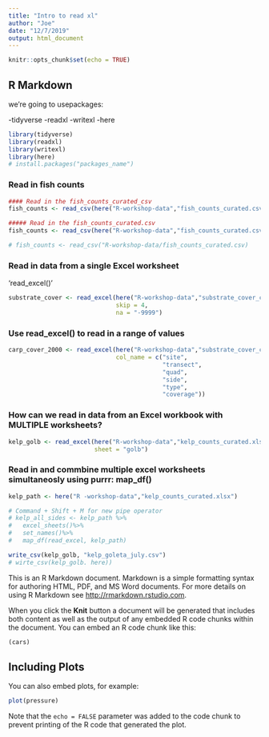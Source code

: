 ```yaml
---
title: "Intro to read xl"
author: "Joe"
date: "12/7/2019"
output: html_document
---
```


```r
knitr::opts_chunk$set(echo = TRUE)
```

## R Markdown

we're going to usepackages:

-tidyverse
-readxl
-writexl
-here

```r

library(tidyverse)
library(readxl)
library(writexl)
library(here)
# install.packages("packages_name")

```
### Read in fish counts

```r
#### Read in the fish_counts_curated_csv
fish_counts <- read_csv(here("R-workshop-data","fish_counts_curated.csv"))
```
```r
##### Read in the fish_counts_curated.csv
fish_counts <- read_csv(here("R-workshop-data","fish_counts_curated.csv"))

# fish_counts <- read_csv("R-workshop-data/fish_counts_curated.csv)
```
### Read in data from a single Excel worksheet
'read_excel()'

```r
substrate_cover <- read_excel(here("R-workshop-data","substrate_cover_curated.xlsx"),
                              skip = 4,
                              na = "-9999")

```
### Use read_excel() to read in a range of values

```r
carp_cover_2000 <- read_excel(here("R-workshop-data","substrate_cover_curated.xlsx"), range = "D12:I15",
                              col_name = c("site",
                                           "transect",
                                           "quad",
                                           "side",
                                           "type",
                                           "coverage"))
```
### How can we read in data from an Excel workbook with MULTIPLE worksheets?


```r
kelp_golb <- read_excel(here("R-workshop-data","kelp_counts_curated.xlsx"),
                        sheet = "golb")
```

### Read in and commbine multiple excel worksheets simultaneosly using purrr: map_df()

```r

kelp_path <- here("R -workshop-data","kelp_counts_curated.xlsx")

# Command + Shift + M for new pipe operator
# kelp_all_sides <- kelp_path %>%
#   excel_sheets()%>%
#   set_names()%>%
#   map_df(read_excel, kelp_path)

```
```r
write_csv(kelp_golb, "kelp_goleta_july.csv")
# wirte_csv(kelp_golb. here))
```


This is an R Markdown document. Markdown is a simple formatting syntax for authoring HTML, PDF, and MS Word documents. For more details on using R Markdown see <http://rmarkdown.rstudio.com>.

When you click the **Knit** button a document will be generated that includes both content as well as the output of any embedded R code chunks within the document. You can embed an R code chunk like this:

```r
(cars)
```

## Including Plots

You can also embed plots, for example:

```r
plot(pressure)
```

Note that the `echo = FALSE` parameter was added to the code chunk to prevent printing of the R code that generated the plot.
